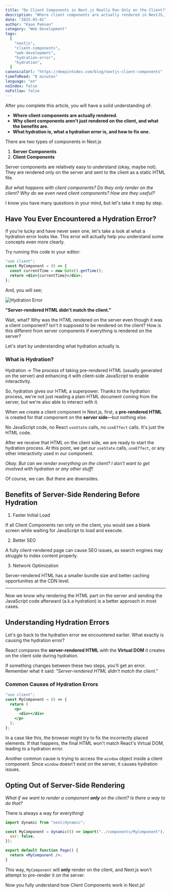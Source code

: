```yaml
---
title: "Do Client Components in Next.js Really Run Only on the Client?"
description: "Where client components are actually rendered in NextJS, what hydration is, what a hydration error is, and how to fix one."
date: "2025-03-01"
author: "Kaan Peksen"
category: "Web Development"
tags:
  [
    "nextjs",
    "client-components",
    "web-development",
    "hydration-error",
    "hydration",
  ]
canonicalUrl: "https://deepintodev.com/blog/nextjs-client-components"
timeToRead: "8 minutes"
language: "en"
noIndex: false
noFollow: false
---
```


After you complete this article, you will have a solid understanding of:

- **Where client components are actually rendered.**
- **Why client components aren't just rendered on the client, and what the benefits are.**
- **What hydration is, what a hydration error is, and how to fix one.**

There are two types of components in Next.js

1. **Server Components**
2. **Client Components**

Server components are relatively easy to understand (okay, maybe not). They are rendered only on the server and sent to the client as a static HTML file.

_But what happens with client components? Do they only render on the client?
Why do we even need client components? How are they useful?_

I know you have many questions in your mind, but let's take it step by step.

## Have You Ever Encountered a Hydration Error?

If you're lucky and have never seen one, let's take a look at what a hydration error looks like. This error will actually help you understand some concepts even more clearly.

Try running this code in your editor:

```jsx
"use client";
const MyComponent = () => {
  const currentTime = new Date().getTime();
  return <div>{currentTime}</div>;
};
```

And, you will see;

![Hydration Error](/hydration.png)

**"Server-rendered HTML didn't match the client."**

<Alert type="error">
  Wait, what? Why was the HTML rendered on the server even though it was a
  client component? Isn't it supposed to be rendered on the client? How is this
  different from server components if everything is rendered on the server?
</Alert>

Let's start by understanding what hydration actually is.

### What is Hydration?

Hydration → The process of taking pre-rendered HTML (usually generated on the
server) and enhancing it with client-side JavaScript to enable interactivity.

So, hydration gives our HTML a superpower. Thanks to the hydration process, we're not just reading a plain HTML document coming from the server, but we're also able to interact with it.

When we create a client component in Next.js, first, a **pre-rendered HTML** is created for that component on the **server side**—but nothing else.

No JavaScript code, no React `useState` calls, no `useEffect` calls. It's just the HTML code.

After we receive that HTML on the client side, we are ready to start the hydration process. At this point, we get our `useState` calls, `useEffect`, or any other interactivity used in our component.

_Okay. But can we render everything on the client? I don't want to get involved with hydration or any other stuff!_

Of course, we can. But there are downsides.

## Benefits of Server-Side Rendering Before Hydration

1. Faster Initial Load

If all Client Components ran only on the client, you would see a blank screen while waiting for JavaScript to load and execute.

2. Better SEO

A fully client-rendered page can cause SEO issues, as search engines may struggle to index content properly.

3. Network Optimization

Server-rendered HTML has a smaller bundle size and better caching opportunities at the CDN level.

---

Now we know why rendering the HTML part on the server and sending the JavaScript code afterward (a.k.a hydration) is a better approach in most cases.

## Understanding Hydration Errors

Let's go back to the hydration error we encountered earlier. What exactly is causing the hydration error?

React compares the **server-rendered HTML** with the **Virtual DOM** it creates on the client side during hydration.

If something changes between these two steps, you'll get an error. Remember what it said:
_"Server-rendered HTML didn't match the client."_

### Common Causes of Hydration Errors

```jsx
"use client";
const MyComponent = () => {
  return (
    <p>
      <div></div>
    </p>
  );
};
```

In a case like this, the browser might try to fix the incorrectly placed elements. If that happens, the final HTML won't match React's Virtual DOM, leading to a hydration error.

Another common cause is trying to access the `window` object inside a client component. Since `window` doesn't exist on the server, it causes hydration issues.

## Opting Out of Server-Side Rendering

_What if we want to render a component **only** on the client? Is there a way to do that?_

There is always a way for everything!

```jsx
import dynamic from "next/dynamic";

const MyComponent = dynamic(() => import("../components/MyComponent"), {
  ssr: false,
});

export default function Page() {
  return <MyComponent />;
}
```

This way, `MyComponent` will **only** render on the client, and Next.js won't attempt to pre-render it on the server.

Now you fully understand how Client Components work in Next.js!
